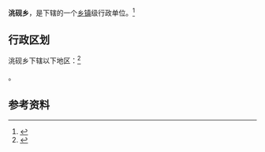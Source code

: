 {{中国乡级行政区|62/30/22/210/000}}

'''洮砚乡'''，是{{PRC admin/fullname|62/30/22/210/000|3}}下辖的一个[[乡镇|乡镇]]级行政单位。<ref>{{PRC admin/ref sgc|{{PRC admin/parent|62/30/22/210/000}}}}</ref>

== 行政区划 ==

洮砚乡下辖以下地区：<ref>{{PRC admin/ref sgc|62/30/22/210/000}}</ref>

{{PRC admin/children|62/30/22/210/000}}。

== 参考资料 ==

{{reflist}}

{{行政区划小作品}}
{{PRC admin/navcat|62/30/22/210/000}}